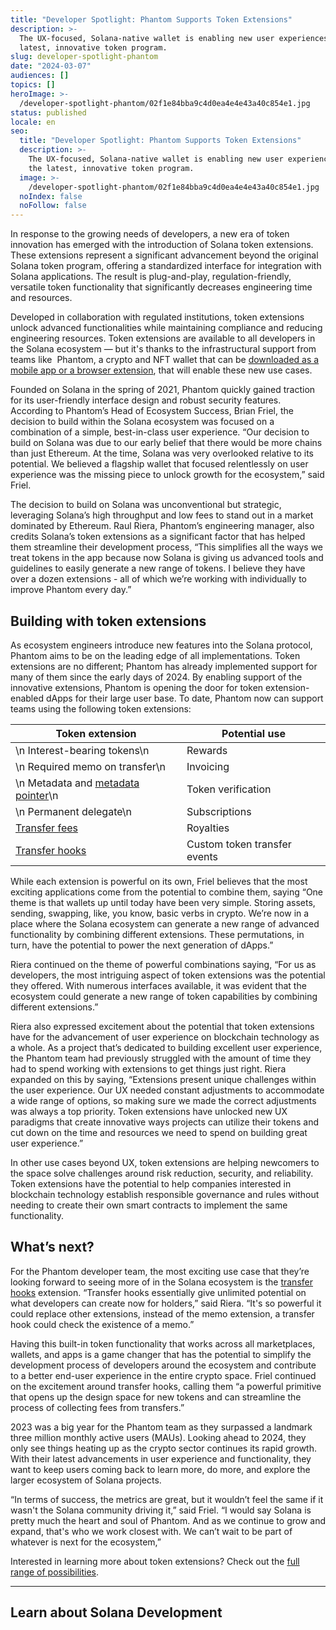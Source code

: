 ```yaml
---
title: "Developer Spotlight: Phantom Supports Token Extensions"
description: >-
  The UX-focused, Solana-native wallet is enabling new user experiences with the
  latest, innovative token program.
slug: developer-spotlight-phantom
date: "2024-03-07"
audiences: []
topics: []
heroImage: >-
  /developer-spotlight-phantom/02f1e84bba9c4d0ea4e4e43a40c854e1.jpg
status: published
locale: en
seo:
  title: "Developer Spotlight: Phantom Supports Token Extensions"
  description: >-
    The UX-focused, Solana-native wallet is enabling new user experiences with
    the latest, innovative token program.
  image: >-
    /developer-spotlight-phantom/02f1e84bba9c4d0ea4e4e43a40c854e1.jpg
  noIndex: false
  noFollow: false
---
```


In response to the growing needs of developers, a new era of token innovation has emerged with the introduction of Solana token extensions. These extensions represent a significant advancement beyond the original Solana token program, offering a standardized interface for integration with Solana applications. The result is plug-and-play, regulation-friendly, versatile token functionality that significantly decreases engineering time and resources.

Developed in collaboration with regulated institutions, token extensions unlock advanced functionalities while maintaining compliance and reducing engineering resources. Token extensions are available to all developers in the Solana ecosystem — but it's thanks to the infrastructural support from teams like  Phantom, a crypto and NFT wallet that can be [downloaded as a mobile app or a browser extension](https://phantom.app/download), that will enable these new use cases.

Founded on Solana in the spring of 2021, Phantom quickly gained traction for its user-friendly interface design and robust security features. According to Phantom’s Head of Ecosystem Success, Brian Friel, the decision to build within the Solana ecosystem was focused on a combination of a simple, best-in-class user experience. “Our decision to build on Solana was due to our early belief that there would be more chains than just Ethereum. At the time, Solana was very overlooked relative to its potential. We believed a flagship wallet that focused relentlessly on user experience was the missing piece to unlock growth for the ecosystem,” said Friel.

The decision to build on Solana was unconventional but strategic, leveraging Solana’s high throughput and low fees to stand out in a market dominated by Ethereum. Raul Riera, Phantom’s engineering manager, also credits Solana’s token extensions as a significant factor that has helped them streamline their development process, “This simplifies all the ways we treat tokens in the app because now Solana is giving us advanced tools and guidelines to easily generate a new range of tokens. I believe they have over a dozen extensions - all of which we’re working with individually to improve Phantom every day.”

## Building with token extensions

As ecosystem engineers introduce new features into the Solana protocol, Phantom aims to be on the leading edge of all implementations. Token extensions are no different; Phantom has already implemented support for many of them since the early days of 2024. By enabling support of the innovative extensions, Phantom is opening the door for token extension-enabled dApps for their large user base. To date, Phantom now can support teams using the following token extensions:

| Token extension                                                                                              | Potential use                |
| ------------------------------------------------------------------------------------------------------------ | ---------------------------- |
| \n Interest-bearing tokens\n                                                                                 | Rewards                      |
| \n Required memo on transfer\n                                                                               | Invoicing                    |
| \n Metadata and [metadata pointer](https://solana.com/developers/guides/token-extensions/metadata-pointer)\n | Token verification           |
| \n Permanent delegate\n                                                                                      | Subscriptions                |
| [Transfer fees](https://solana.com/developers/guides/token-extensions/transfer-fee)                          | Royalties                    |
| [Transfer hooks](https://solana.com/developers/guides/token-extensions/transfer-hook)                        | Custom token transfer events |

While each extension is powerful on its own, Friel believes that the most exciting applications come from the potential to combine them, saying “One theme is that wallets up until today have been very simple. Storing assets, sending, swapping, like, you know, basic verbs in crypto. We’re now in a place where the Solana ecosystem can generate a new range of advanced functionality by combining different extensions. These permutations, in turn, have the potential to power the next generation of dApps.”

Riera continued on the theme of powerful combinations saying, “For us as developers, the most intriguing aspect of token extensions was the potential they offered. With numerous interfaces available, it was evident that the ecosystem could generate a new range of token capabilities by combining different extensions.”

Riera also expressed excitement about the potential that token extensions have for the advancement of user experience on blockchain technology as a whole. As a project that’s dedicated to building excellent user experience, the Phantom team had previously struggled with the amount of time they had to spend working with extensions to get things just right. Riera expanded on this by saying, “Extensions present unique challenges within the user experience. Our UX needed constant adjustments to accommodate a wide range of options, so making sure we made the correct adjustments was always a top priority. Token extensions have unlocked new UX paradigms that create innovative ways projects can utilize their tokens and cut down on the time and resources we need to spend on building great user experience.”

In other use cases beyond UX, token extensions are helping newcomers to the space solve challenges around risk reduction, security, and reliability. Token extensions have the potential to help companies interested in blockchain technology establish responsible governance and rules without needing to create their own smart contracts to implement the same functionality.

## What’s next?

For the Phantom developer team, the most exciting use case that they’re looking forward to seeing more of in the Solana ecosystem is the [transfer hooks](https://solana.com/developers/guides/token-extensions/getting-started#transfer-hooks) extension. “Transfer hooks essentially give unlimited potential on what developers can create now for holders,” said Riera. “It's so powerful it could replace other extensions, instead of the memo extension, a transfer hook could check the existence of a memo.”

Having this built-in token functionality that works across all marketplaces, wallets, and apps is a game changer that has the potential to simplify the development process of developers around the ecosystem and contribute to a better end-user experience in the entire crypto space. Friel continued on the excitement around transfer hooks, calling them “a powerful primitive that opens up the design space for new tokens and can streamline the process of collecting fees from transfers.”

2023 was a big year for the Phantom team as they surpassed a landmark three million monthly active users (MAUs). Looking ahead to 2024, they only see things heating up as the crypto sector continues its rapid growth. With their latest advancements in user experience and functionality, they want to keep users coming back to learn more, do more, and explore the larger ecosystem of Solana projects.

“In terms of success, the metrics are great, but it wouldn’t feel the same if it wasn't the Solana community driving it,” said Friel. “I would say Solana is pretty much the heart and soul of Phantom. And as we continue to grow and expand, that's who we work closest with. We can’t wait to be part of whatever is next for the ecosystem,”

Interested in learning more about token extensions? Check out the [full range of possibilities](https://solana.com/solutions/token-extensions).

---

## Learn about Solana Development
